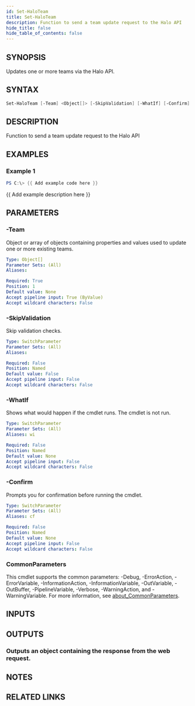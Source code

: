 ```yaml
---
id: Set-HaloTeam
title: Set-HaloTeam
description: Function to send a team update request to the Halo API
hide_title: false
hide_table_of_contents: false
---
```


## SYNOPSIS

Updates one or more teams via the Halo API.

## SYNTAX

```powershell
Set-HaloTeam [-Team] <Object[]> [-SkipValidation] [-WhatIf] [-Confirm] [<CommonParameters>]
```

## DESCRIPTION

Function to send a team update request to the Halo API

## EXAMPLES

### Example 1

```powershell
PS C:\> {{ Add example code here }}
```

{{ Add example description here }}

## PARAMETERS

### -Team

Object or array of objects containing properties and values used to update one or more existing teams.

```yaml
Type: Object[]
Parameter Sets: (All)
Aliases:

Required: True
Position: 1
Default value: None
Accept pipeline input: True (ByValue)
Accept wildcard characters: False
```

### -SkipValidation

Skip validation checks.

```yaml
Type: SwitchParameter
Parameter Sets: (All)
Aliases:

Required: False
Position: Named
Default value: False
Accept pipeline input: False
Accept wildcard characters: False
```

### -WhatIf

Shows what would happen if the cmdlet runs.
The cmdlet is not run.

```yaml
Type: SwitchParameter
Parameter Sets: (All)
Aliases: wi

Required: False
Position: Named
Default value: None
Accept pipeline input: False
Accept wildcard characters: False
```

### -Confirm

Prompts you for confirmation before running the cmdlet.

```yaml
Type: SwitchParameter
Parameter Sets: (All)
Aliases: cf

Required: False
Position: Named
Default value: None
Accept pipeline input: False
Accept wildcard characters: False
```

### CommonParameters

This cmdlet supports the common parameters: -Debug, -ErrorAction, -ErrorVariable, -InformationAction, -InformationVariable, -OutVariable, -OutBuffer, -PipelineVariable, -Verbose, -WarningAction, and -WarningVariable. For more information, see [about_CommonParameters](http://go.microsoft.com/fwlink/?LinkID=113216).

## INPUTS

## OUTPUTS

### Outputs an object containing the response from the web request.

## NOTES

## RELATED LINKS
